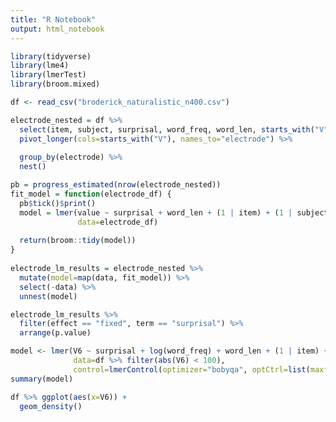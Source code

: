 ```yaml
---
title: "R Notebook"
output: html_notebook
---
```


```r
library(tidyverse)
library(lme4)
library(lmerTest)
library(broom.mixed)
```

```r
df <- read_csv("broderick_naturalistic_n400.csv")
```


```r
electrode_nested = df %>% 
  select(item, subject, surprisal, word_freq, word_len, starts_with("V")) %>% 
  pivot_longer(cols=starts_with("V"), names_to="electrode") %>%
  
  group_by(electrode) %>% 
  nest()

pb = progress_estimated(nrow(electrode_nested))
fit_model = function(electrode_df) {
  pb$tick()$print()
  model = lmer(value ~ surprisal + word_len + (1 | item) + (1 | subject),
               data=electrode_df)
  
  return(broom::tidy(model))
}
 
electrode_lm_results = electrode_nested %>% 
  mutate(model=map(data, fit_model)) %>% 
  select(-data) %>% 
  unnest(model)

electrode_lm_results %>%
  filter(effect == "fixed", term == "surprisal") %>%
  arrange(p.value)
```

```r
model <- lmer(V6 ~ surprisal + log(word_freq) + word_len + (1 | item) + (1 | subject),
              data=df %>% filter(abs(V6) < 100),
              control=lmerControl(optimizer="bobyqa", optCtrl=list(maxfun=100000)))
summary(model)
```

```r
df %>% ggplot(aes(x=V6)) +
  geom_density()
```


